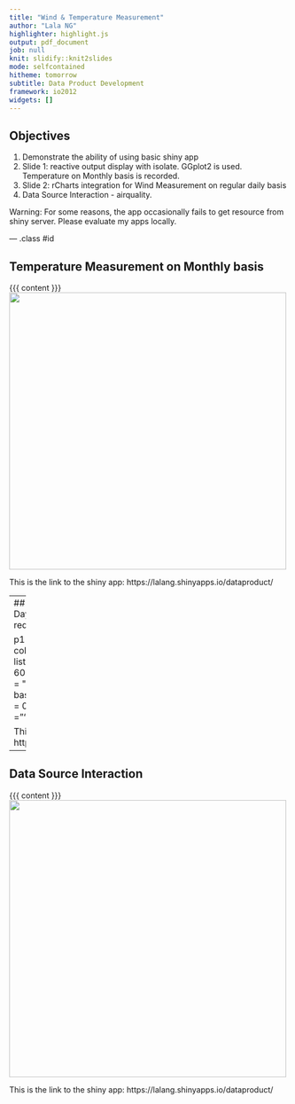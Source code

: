 ```yaml
---
title: "Wind & Temperature Measurement"
author: "Lala NG"
highlighter: highlight.js
output: pdf_document
job: null
knit: slidify::knit2slides
mode: selfcontained
hitheme: tomorrow
subtitle: Data Product Development
framework: io2012
widgets: []
---
```


## Objectives

1. Demonstrate the ability of using basic shiny app
2. Slide 1: reactive output display with isolate. GGplot2 is used. Temperature on Monthly basis is recorded.
3. Slide 2: rCharts integration for Wind Measurement on regular daily basis
4. Data Source Interaction - airquality.

Warning: For some reasons, the app occasionally fails to get resource from shiny server. Please evaluate my apps locally.

--- .class #id 

## Temperature Measurement on Monthly basis

{{{ content }}}
<footer class = 'logo'>
  <img src = 'slide1.png' height="500px"></img>
</footer>


This is the link to the shiny app: https://lalang.shinyapps.io/dataproduct/


---
## Wind Measurement classified by Day
```r
library(UsingR)
require(rCharts)
require(knitr)
data(airquality)

p1 <- rPlot(Wind~Day, data=airquality, color="Month",type="point",size = list(const = 3))
         p1$addParams(width = 600, height = 400, dom = 'chart1',
                     title = " Wind Scatter Plot on regular daily basis")
         p1$guides(x = list(title = "", min = 0,max = 32 ))
         p1$guides(y = list(title = "", max = 22))
        p1
```

This is the link to the shiny app: https://lalang.shinyapps.io/dataproduct/

---
## Data Source Interaction 
{{{ content }}}
<footer class = 'logo'>
  <img src = 'slide3.png' height="500px"></img>
</footer>


This is the link to the shiny app: https://lalang.shinyapps.io/dataproduct/

